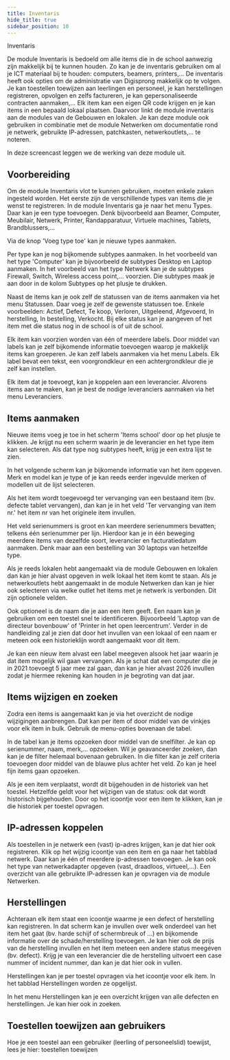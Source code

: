 ```yaml
---
title: Inventaris
hide_title: true
sidebar_position: 10
---
```


<ImageTitle img="inventaris.png">Inventaris</ImageTitle>

De module Inventaris is bedoeld om alle items die in de school aanwezig zijn makkelijk bij te kunnen houden. Zo kan je de inventaris gebruiken om al je ICT materiaal bij te houden: computers, beamers, printers,... De inventaris heeft ook opties om de administratie van Digisprong makkelijk op te volgen. Je kan toestellen toewijzen aan leerlingen en personeel, je kan herstellingen registreren, opvolgen en zelfs factureren, je kan gepersonaliseerde contracten aanmaken,... Elk item kan een eigen QR code krijgen en je kan items in een bepaald lokaal plaatsen. Daarvoor linkt de module inventaris aan de modules van de Gebouwen en lokalen. Je kan deze module ook gebruiken in combinatie met de module Netwerken om documentatie rond je netwerk, gebruikte IP-adressen, patchkasten, netwerkoutlets,... te noteren.

In deze screencast leggen we de werking van deze module uit.

<Youtube url="https://www.youtube.com/embed/O4u-2SnFxjQ" />

## Voorbereiding

Om de module Inventaris vlot te kunnen gebruiken, moeten enkele zaken ingesteld worden. Het eerste zijn de verschillende types van items die je wenst te registreren. In de module Inventaris ga je naar het menu Types. Daar kan je een type toevoegen. Denk bijvoorbeeld aan Beamer, Computer, Meubilair, Netwerk, Printer, Randapparatuur, Virtuele machines, Tablets, Brandblussers,...

Via de knop 'Voeg type toe' kan je nieuwe types aanmaken.

Per type kan je nog bijkomende subtypes aanmaken. In het voorbeeld van het type 'Computer' kan je bijvoorbeeld de subtypes Desktop en Laptop aanmaken. In het voorbeeld van het type Netwerk kan je de subtypes Firewall, Switch, Wireless access point,... voorzien. Die subtypes maak je aan door in de kolom Subtypes op het plusje te drukken.

Naast de items kan je ook zelf de statussen van de items aanmaken via het menu Statussen. Daar voeg je zelf de gewenste statussen toe. Enkele voorbeelden: Actief, Defect, Te koop, Verloren, Uitgeleend, Afgevoerd, In herstelling, In bestelling, Verkocht. Bij elke status kan je aangeven of het item met die status nog in de school is of uit de school.

Elk item kan voorzien worden van één of meerdere labels. Door middel van labels kan je zelf bijkomende informatie toevoegen waarop je makkelijk items kan groeperen. Je kan zelf labels aanmaken via het menu Labels. Elk label bevat een tekst, een voorgrondkleur en een achtergrondkleur die je zelf kan instellen. 

Elk item dat je toevoegt, kan je koppelen aan een leverancier. Alvorens items aan te maken, kan je best de nodige leveranciers aanmaken via het menu Leveranciers.

## Items aanmaken

Nieuwe items voeg je toe in het scherm 'Items school' door op het plusje te klikken. Je krijgt nu een scherm waarin je de leverancier en het type item kan selecteren. Als dat type nog subtypes heeft, krijg je een extra lijst te zien.

In het volgende scherm kan je bijkomende informatie van het item opgeven. Merk en model kan je type of je kan reeds eerder ingevulde merken of modellen uit de lijst selecteren.

Als het item wordt toegevoegd ter vervanging van een bestaand item (bv. defecte tablet vervangen), dan kan je in het veld 'Ter vervanging van item nr.' het item nr van het originele item invullen.

Het veld serienummers is groot en kan meerdere serienummers bevatten; telkens één serienummer per lijn. Hierdoor kan je in één beweging meerdere items van dezelfde soort, leverancier en facturatiedatum aanmaken. Denk maar aan een bestelling van 30 laptops van hetzelfde type.

Als je reeds lokalen hebt aangemaakt via de module Gebouwen en lokalen dan kan je hier alvast opgeven in welk lokaal het item komt te staan. Als je netwerkoutlets hebt aangemaakt in de module Netwerken dan kan je hier ook selecteren via welke outlet het items met je netwerk is verbonden. Dit zijn optionele velden.

Ook optioneel is de naam die je aan een item geeft. Een naam kan je gebruiken om een toestel snel te identificeren. Bijvoorbeeld 'Laptop van de directeur bovenbouw' of 'Printer in het open leercentrum'. Verder in de handleiding zal je zien dat door het invullen van een lokaal of een naam er meteen ook een historieklijn wordt aangemaakt voor dit item.

Je kan een nieuw item alvast een label meegeven alsook het jaar waarin je dat item mogelijk wil gaan vervangen. Als je schat dat een computer die je in 2021 toevoegt 5 jaar mee zal gaan, dan kan je hier alvast 2026 invullen zodat je hiermee rekening kan houden in je begroting van dat jaar.

## Items wijzigen en zoeken

Zodra een items is aangemaakt kan je via het overzicht de nodige wijzigingen aanbrengen. Dat kan per item of door middel van de vinkjes voor elk item in bulk. Gebruik de menu-opties bovenaan de tabel.

In de tabel kan je items opzoeken door middel van de snelfilter. Je kan op serienummer, naam, merk,... opzoeken. Wil je geavanceerder zoeken, dan kan je de filter helemaal bovenaan gebruiken. In die filter kan je zelf criteria toevoegen door middel van de blauwe plus achter het veld. Zo kan je heel fijn items gaan opzoeken.

Als je een item verplaatst, wordt dit bijgehouden in de historiek van het toestel. Hetzelfde geldt voor het wijzigen van de status: ook dat wordt historisch bijgehouden. Door op het icoontje voor een item te klikken, kan je die historiek per toestel opvragen.

## IP-adressen koppelen 

Als toestellen in je netwerk een (vast) ip-adres krijgen, kan je dat hier ook registreren. Klik op het wijzig icoontje van een item en ga naar het tabblad netwerk. Daar kan je één of meerdere ip-adressen toevoegen. Je kan ook het type van netwerkadapter opgeven (vast, draadloos, virtueel,...). Een overzicht van alle gebruikte IP-adressen kan je opvragen via de module Netwerken.
 
## Herstellingen

Achteraan elk item staat een icoontje waarme je een defect of herstelling kan registreren. In dat scherm kan je invullen over welk onderdeel van het item het gaat (bv. harde schijf of schermbreuk of ...) en bijkomende informatie over de schade/herstelling toevoegen. Je kan hier ook de prijs van de herstelling invullen en het item meteen een andere status meegeven (bv. defect). Krijg je van een leverancier die de herstelling uitvoert een case nummer of incident nummer, dan kan je dat hier ook in vullen.

Herstellingen kan je per toestel opvragen via het icoontje voor elk item. In het tabblad Herstellingen worden ze opgelijst.

In het menu Herstellingen kan je een overzicht krijgen van alle defecten en herstellingen. Je kan hier ook in zoeken.

## Toestellen toewijzen aan gebruikers

Hoe je een toestel aan een gebruiker (leerling of personeelslid) toewijst, lees je hier: toestellen toewijzen